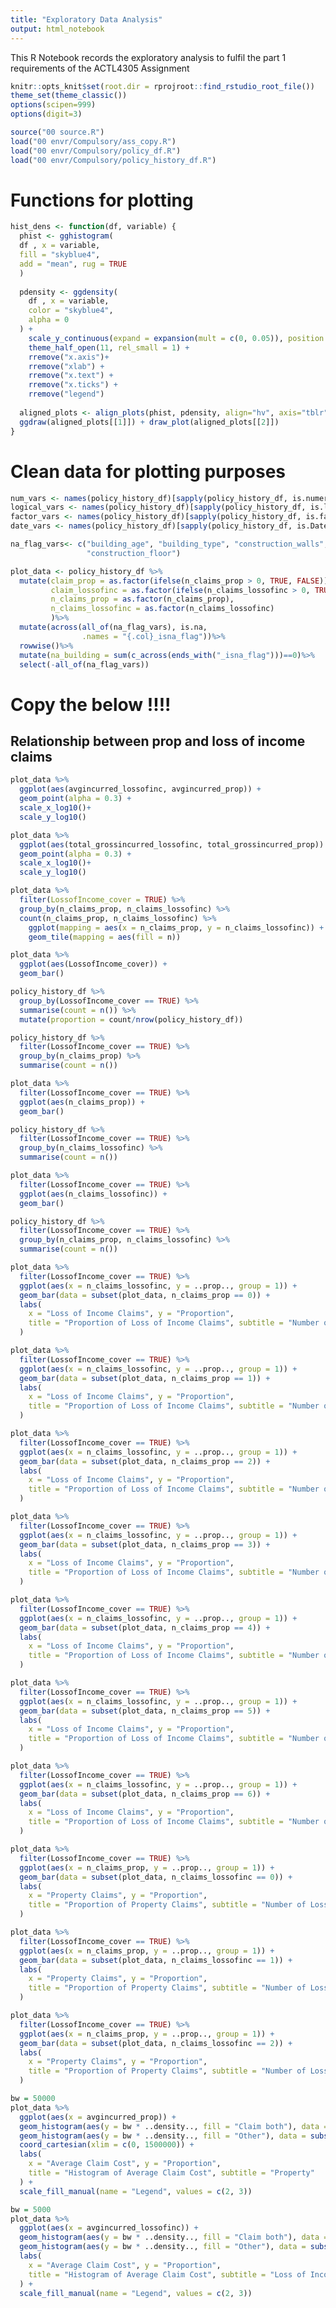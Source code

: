 ```yaml
---
title: "Exploratory Data Analysis"
output: html_notebook
---
```


This R Notebook records the exploratory analysis to fulfil the part 1 requirements of the ACTL4305 Assignment

```r
knitr::opts_knit$set(root.dir = rprojroot::find_rstudio_root_file())
theme_set(theme_classic())
options(scipen=999)
options(digit=3)
```

```r
source("00 source.R")
load("00 envr/Compulsory/ass_copy.R")
load("00 envr/Compulsory/policy_df.R")
load("00 envr/Compulsory/policy_history_df.R")
```

# Functions for plotting
```r
hist_dens <- function(df, variable) {
  phist <- gghistogram(
  df , x = variable, 
  fill = "skyblue4",
  add = "mean", rug = TRUE
  )
  
  pdensity <- ggdensity(
    df , x = variable,
    color = "skyblue4",
    alpha = 0
  ) +
    scale_y_continuous(expand = expansion(mult = c(0, 0.05)), position = "right")  +
    theme_half_open(11, rel_small = 1) +
    rremove("x.axis")+
    rremove("xlab") +
    rremove("x.text") +
    rremove("x.ticks") +
    rremove("legend")
  
  aligned_plots <- align_plots(phist, pdensity, align="hv", axis="tblr")
  ggdraw(aligned_plots[[1]]) + draw_plot(aligned_plots[[2]])
}
```

# Clean data for plotting purposes
```r
num_vars <- names(policy_history_df)[sapply(policy_history_df, is.numeric)]
logical_vars <- names(policy_history_df)[sapply(policy_history_df, is.logical)]
factor_vars <- names(policy_history_df)[sapply(policy_history_df, is.factor)]
date_vars <- names(policy_history_df)[sapply(policy_history_df, is.Date)]

na_flag_vars<- c("building_age", "building_type", "construction_walls", 
                 "construction_floor")

plot_data <- policy_history_df %>%
  mutate(claim_prop = as.factor(ifelse(n_claims_prop > 0, TRUE, FALSE)),
         claim_lossofinc = as.factor(ifelse(n_claims_lossofinc > 0, TRUE, FALSE)),
         n_claims_prop = as.factor(n_claims_prop),
         n_claims_lossofinc = as.factor(n_claims_lossofinc)
         )%>%
  mutate(across(all_of(na_flag_vars), is.na,
                .names = "{.col}_isna_flag"))%>%
  rowwise()%>%
  mutate(na_building = sum(c_across(ends_with("_isna_flag")))==0)%>%
  select(-all_of(na_flag_vars))
```

# Copy the below !!!!

## Relationship between prop and loss of income claims
```r
plot_data %>%
  ggplot(aes(avgincurred_lossofinc, avgincurred_prop)) +
  geom_point(alpha = 0.3) + 
  scale_x_log10()+
  scale_y_log10()

plot_data %>%
  ggplot(aes(total_grossincurred_lossofinc, total_grossincurred_prop)) +
  geom_point(alpha = 0.3) + 
  scale_x_log10()+
  scale_y_log10()

plot_data %>%
  filter(LossofIncome_cover = TRUE) %>%
  group_by(n_claims_prop, n_claims_lossofinc) %>%
  count(n_claims_prop, n_claims_lossofinc) %>%
	ggplot(mapping = aes(x = n_claims_prop, y = n_claims_lossofinc)) +
	geom_tile(mapping = aes(fill = n))
```

```r
plot_data %>%
  ggplot(aes(LossofIncome_cover)) +
  geom_bar()

policy_history_df %>%
  group_by(LossofIncome_cover == TRUE) %>%
  summarise(count = n()) %>%
  mutate(proportion = count/nrow(policy_history_df))
```

```r
policy_history_df %>%
  filter(LossofIncome_cover == TRUE) %>%
  group_by(n_claims_prop) %>%
  summarise(count = n())

plot_data %>%
  filter(LossofIncome_cover == TRUE) %>%
  ggplot(aes(n_claims_prop)) +
  geom_bar()

policy_history_df %>%
  filter(LossofIncome_cover == TRUE) %>%
  group_by(n_claims_lossofinc) %>%
  summarise(count = n())

plot_data %>%
  filter(LossofIncome_cover == TRUE) %>%
  ggplot(aes(n_claims_lossofinc)) +
  geom_bar()
```

```r
policy_history_df %>%
  filter(LossofIncome_cover == TRUE) %>%
  group_by(n_claims_prop, n_claims_lossofinc) %>%
  summarise(count = n())
```

```r
plot_data %>%
  filter(LossofIncome_cover == TRUE) %>%
  ggplot(aes(x = n_claims_lossofinc, y = ..prop.., group = 1)) +
  geom_bar(data = subset(plot_data, n_claims_prop == 0)) + 
  labs(
    x = "Loss of Income Claims", y = "Proportion", 
    title = "Proportion of Loss of Income Claims", subtitle = "Number of Property Claims = 0"
  )

plot_data %>%
  filter(LossofIncome_cover == TRUE) %>%
  ggplot(aes(x = n_claims_lossofinc, y = ..prop.., group = 1)) +
  geom_bar(data = subset(plot_data, n_claims_prop == 1)) + 
  labs(
    x = "Loss of Income Claims", y = "Proportion", 
    title = "Proportion of Loss of Income Claims", subtitle = "Number of Property Claims = 1"
  )

plot_data %>%
  filter(LossofIncome_cover == TRUE) %>%
  ggplot(aes(x = n_claims_lossofinc, y = ..prop.., group = 1)) +
  geom_bar(data = subset(plot_data, n_claims_prop == 2)) + 
  labs(
    x = "Loss of Income Claims", y = "Proportion", 
    title = "Proportion of Loss of Income Claims", subtitle = "Number of Property Claims = 2"
  )

plot_data %>%
  filter(LossofIncome_cover == TRUE) %>%
  ggplot(aes(x = n_claims_lossofinc, y = ..prop.., group = 1)) +
  geom_bar(data = subset(plot_data, n_claims_prop == 3)) + 
  labs(
    x = "Loss of Income Claims", y = "Proportion", 
    title = "Proportion of Loss of Income Claims", subtitle = "Number of Property Claims = 3"
  )

plot_data %>%
  filter(LossofIncome_cover == TRUE) %>%
  ggplot(aes(x = n_claims_lossofinc, y = ..prop.., group = 1)) +
  geom_bar(data = subset(plot_data, n_claims_prop == 4)) + 
  labs(
    x = "Loss of Income Claims", y = "Proportion", 
    title = "Proportion of Loss of Income Claims", subtitle = "Number of Property Claims = 4"
  )

plot_data %>%
  filter(LossofIncome_cover == TRUE) %>%
  ggplot(aes(x = n_claims_lossofinc, y = ..prop.., group = 1)) +
  geom_bar(data = subset(plot_data, n_claims_prop == 5)) + 
  labs(
    x = "Loss of Income Claims", y = "Proportion", 
    title = "Proportion of Loss of Income Claims", subtitle = "Number of Property Claims = 5"
  )

plot_data %>%
  filter(LossofIncome_cover == TRUE) %>%
  ggplot(aes(x = n_claims_lossofinc, y = ..prop.., group = 1)) +
  geom_bar(data = subset(plot_data, n_claims_prop == 6)) + 
  labs(
    x = "Loss of Income Claims", y = "Proportion", 
    title = "Proportion of Loss of Income Claims", subtitle = "Number of Property Claims = 6"
  )
```


```r
plot_data %>%
  filter(LossofIncome_cover == TRUE) %>%
  ggplot(aes(x = n_claims_prop, y = ..prop.., group = 1)) +
  geom_bar(data = subset(plot_data, n_claims_lossofinc == 0)) + 
  labs(
    x = "Property Claims", y = "Proportion", 
    title = "Proportion of Property Claims", subtitle = "Number of Loss of Income Claims = 0"
  )

plot_data %>%
  filter(LossofIncome_cover == TRUE) %>%
  ggplot(aes(x = n_claims_prop, y = ..prop.., group = 1)) +
  geom_bar(data = subset(plot_data, n_claims_lossofinc == 1)) + 
  labs(
    x = "Property Claims", y = "Proportion", 
    title = "Proportion of Property Claims", subtitle = "Number of Loss of Income Claims = 1"
  )

plot_data %>%
  filter(LossofIncome_cover == TRUE) %>%
  ggplot(aes(x = n_claims_prop, y = ..prop.., group = 1)) +
  geom_bar(data = subset(plot_data, n_claims_lossofinc == 2)) + 
  labs(
    x = "Property Claims", y = "Proportion", 
    title = "Proportion of Property Claims", subtitle = "Number of Loss of Income Claims = 2"
  )
```

```r
bw = 50000
plot_data %>%
  ggplot(aes(x = avgincurred_prop)) +
  geom_histogram(aes(y = bw * ..density.., fill = "Claim both"), data = subset(plot_data, LossofIncome_cover == TRUE & n_claims_prop != 0 & n_claims_lossofinc != 0), binwidth = bw, alpha = 0.4) + 
  geom_histogram(aes(y = bw * ..density.., fill = "Other"), data = subset(plot_data, LossofIncome_cover == TRUE & (n_claims_prop == 0 | n_claims_lossofinc == 0)), binwidth = bw, alpha = 0.4, na.rm = T) + 
  coord_cartesian(xlim = c(0, 1500000)) + 
  labs(
    x = "Average Claim Cost", y = "Proportion", 
    title = "Histogram of Average Claim Cost", subtitle = "Property"
  ) + 
  scale_fill_manual(name = "Legend", values = c(2, 3))

bw = 5000
plot_data %>%
  ggplot(aes(x = avgincurred_lossofinc)) +
  geom_histogram(aes(y = bw * ..density.., fill = "Claim both"), data = subset(plot_data, LossofIncome_cover == TRUE & n_claims_prop != 0 & n_claims_lossofinc != 0), binwidth = bw, alpha = 0.4) + 
  geom_histogram(aes(y = bw * ..density.., fill = "Other"), data = subset(plot_data, LossofIncome_cover == TRUE & (n_claims_prop == 0 | n_claims_lossofinc == 0)), binwidth = bw, alpha = 0.4, na.rm = T) +
  labs(
    x = "Average Claim Cost", y = "Proportion", 
    title = "Histogram of Average Claim Cost", subtitle = "Loss of Income"
  ) + 
  scale_fill_manual(name = "Legend", values = c(2, 3))
```



